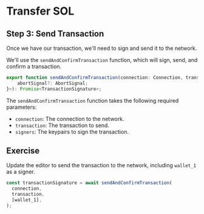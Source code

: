 # Transfer SOL

## Step 3: Send Transaction

Once we have our transaction, we'll need to sign and send it to the network.

We'll use the `sendAndConfirmTransaction` function, which will sign, send, and confirm a transaction.

```js
export function sendAndConfirmTransaction(connection: Connection, transaction: Transaction, signers: Array<Signer>, options?: ConfirmOptions & Readonly<{
    abortSignal?: AbortSignal;
}>): Promise<TransactionSignature>;
```

The `sendAndConfirmTransaction` function takes the following required parameters:

- `connection`: The connection to the network.
- `transaction`: The transaction to send.
- `signers`: The keypairs to sign the transaction.

## Exercise

Update the editor to send the transaction to the network, including `wallet_1` as a signer.

```js
const transactionSignature = await sendAndConfirmTransaction(
  connection,
  transaction,
  [wallet_1],
);
```

